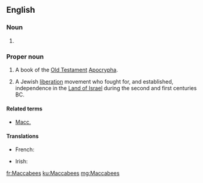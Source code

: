 ==English==
{{wikipedia}}
{{book of the Bible|Books of the Maccabees}}

===Noun===
{{head|en|plural}}

# {{plural of|Maccabee|lang=en}}

===Proper noun===
{{en-proper noun}}
# {{context|biblical|lang=en}}  A book of the [[Old Testament]] [[Apocrypha]].
# {{context|history|lang=en}} A Jewish [[liberation]] movement who fought for, and established, independence in the [[Land of Israel]] during the second and first centuries BC.

====Related terms====
*[[Macc.]]

====Translations====
{{trans-top}}
* French: {{t+|fr|Maccabées}}
{{trans-mid}}
* Irish: {{t|ga|Macabaeigh|m-p}}
{{trans-bottom}}

[[fr:Maccabees]]
[[ku:Maccabees]]
[[mg:Maccabees]]